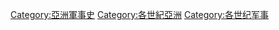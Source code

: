 [[Category:亞洲軍事史|Category:亞洲軍事史]]
[[Category:各世紀亞洲|Category:各世紀亞洲]]
[[Category:各世纪军事|Category:各世纪军事]]